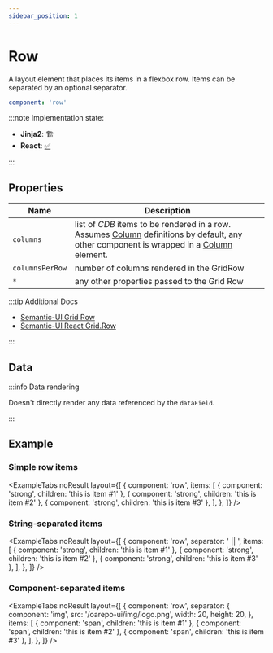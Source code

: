 ```yaml
---
sidebar_position: 1
---
```



# Row

A layout element that places its items in a flexbox row.
Items can be separated by an optional separator.

```yaml
component: 'row'
```

:::note Implementation state:

- **Jinja2**: 🏗
- **React**: [✅](https://github.com/oarepo/react-generative-ui/blob/master/src/components/structural/Row.tsx)

:::

## Properties

| Name            | Description                                                                                                                                                   |
| --------------- | ------------------------------------------------------------------------------------------------------------------------------------------------------------- |
| `columns`       | list of _CDB_ items to be rendered in a row. Assumes [Column](/column) definitions by default, any other component is wrapped in a [Column](/column) element. |
| `columnsPerRow` | number of columns rendered in the GridRow                                                                                                                     |
| `*`             | any other properties passed to the Grid Row                                                                                                                   |

:::tip Additional Docs

- [Semantic-UI Grid Row](https://semantic-ui.com/collections/grid.html#grouping)
- [Semantic-UI React Grid.Row](https://react.semantic-ui.com/collections/grid/)

:::

## Data

<!-- TODO: does element render any data given by `data` path? -->

:::info Data rendering

Doesn't directly render any data referenced by the `dataField`.

:::

## Example

### Simple row items

<ExampleTabs
  noResult
  layout={[
    {
      component: 'row',
      items: [
        { component: 'strong', children: 'this is item #1' },
        { component: 'strong', children: 'this is item #2' },
        { component: 'strong', children: 'this is item #3' },
      ],
    },
  ]}
/>

### String-separated items

<ExampleTabs
  noResult
  layout={[
    {
      component: 'row',
      separator: ' || ',
      items: [
        { component: 'strong', children: 'this is item #1' },
        { component: 'strong', children: 'this is item #2' },
        { component: 'strong', children: 'this is item #3' },
      ],
    },
  ]}
/>

### Component-separated items

<ExampleTabs
  noResult
  layout={[
    {
      component: 'row',
      separator: {
        component: 'img',
        src: '/oarepo-ui/img/logo.png',
        width: 20,
        height: 20,
      },
      items: [
        { component: 'span', children: 'this is item #1' },
        { component: 'span', children: 'this is item #2' },
        { component: 'span', children: 'this is item #3' },
      ],
    },
  ]}
/>
